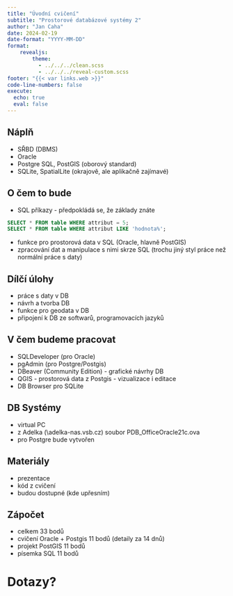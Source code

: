 ```yaml
---
title: "Úvodní cvičení"
subtitle: "Prostorové databázové systémy 2"
author: "Jan Caha"
date: 2024-02-19
date-format: "YYYY-MM-DD"
format: 
    revealjs:
        theme: 
          - ../../../clean.scss 
          - ../../../reveal-custom.scss
footer: "{{< var links.web >}}"
code-line-numbers: false
execute:
  echo: true
  eval: false
---
```


## Náplň

- SŘBD (DBMS)
- Oracle
- Postgre SQL, PostGIS (oborový standard)
- SQLite, SpatialLite (okrajově, ale aplikačně zajímavé)
  

## O čem to bude

- SQL příkazy - předpokládá se, že základy znáte
```SQL
SELECT * FROM table WHERE attribut = 5;
SELECT * FROM table WHERE attribut LIKE 'hodnota%';
```
- funkce pro prostorová data v SQL (Oracle, hlavně PostGIS)
- zpracování dat a manipulace s nimi skrze SQL (trochu jiný styl práce než normální práce s daty)

## Dílčí úlohy

- práce s daty v DB
- návrh a tvorba DB 
- funkce pro geodata v DB
- připojení k DB ze softwarů, programovacích jazyků
 

## V čem budeme pracovat

- SQLDeveloper (pro Oracle)
- pgAdmin (pro Postgre/Postgis)
- DBeaver (Community Edition) - grafické návrhy DB
- QGIS - prostorová data z Postgis - vizualizace i editace
- DB Browser pro SQLite

## DB Systémy

- virtual PC 
- z Adelka (\\adelka-nas.vsb.cz\Temp\PDB) soubor PDB_OfficeOracle21c.ova
- pro Postgre bude vytvořen

## Materiály

- prezentace
- kód z cvičení
- budou dostupné (kde upřesním)

## Zápočet

- celkem 33 bodů
- cvičení Oracle + Postgis 11 bodů (detaily za 14  dnů)
- projekt PostGIS 11 bodů
- písemka SQL 11 bodů

# Dotazy? {.center}